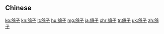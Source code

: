{{also|鴿子}}
==Chinese==
{{zh-see|鴿子}}

[[ko:鸽子]]
[[kn:鸽子]]
[[lt:鸽子]]
[[hu:鸽子]]
[[mg:鸽子]]
[[ja:鸽子]]
[[chr:鸽子]]
[[tr:鸽子]]
[[uk:鸽子]]
[[zh:鸽子]]